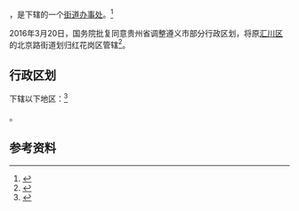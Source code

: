 {{中国乡级行政区
|景观照片文件名 = 201908 Beijing Road, Zunyi.jpg
|景观照片描述 = 北京路
|汉语拼音 = 
|其他语言 = 
|其他语言名称 = 
|旧称 = 
|地名出处 = 
|位置图文件名 = 
|位置图描述 = 
|自定义图片= 
|建置时间 = 
|政府驻地 = 
|毗邻 = 
|总面积 = 
|总人口 = 
|总人口年份 = 
|户籍人口 = 
|户籍人口年份 = 
|常住人口 = 
|常住人口年份 = 
|人口密度 = 
|GDP = 
|GDP年份 = 
|邮政编码 = 
|电话区号 = 851
|官方网站 = 
|网站名称 = 
|52/03/02/008/000}}

'''{{PAGENAMEBASE}}'''，是{{PRC admin/fullname|52/03/02/008/000|3}}下辖的一个[[街道办事处|街道办事处]]。<ref>{{PRC admin/ref sgc|{{PRC admin/parent|52/03/02/008/000}}}}</ref>

2016年3月20日，国务院批复同意贵州省调整遵义市部分行政区划，将原[[汇川区|汇川区]]的北京路街道划归红花岗区管辖<ref>{{Cite web |url=http://xzqh.mca.gov.cn/ssdescription?dcps=52&dcpid=2016 |title=国务院关于同意贵州省调整遵义市部分行政区划的批复（国函〔2016〕56号） |accessdate=2017-09-01 |archive-date=2017-09-02 |archive-url=https://web.archive.org/web/20170902003812/http://xzqh.mca.gov.cn/ssdescription?dcps=52&dcpid=2016 |dead-url=no }}</ref>。

== 行政区划 ==

{{PAGENAMEBASE}}下辖以下地区：<ref>{{PRC admin/ref sgc|52/03/02/008/000}}</ref>

{{PRC admin/children|52/03/02/008/000}}。

== 参考资料 ==

{{reflist}}

{{行政区划小作品}}
{{PRC admin/navcat|52/03/02/008/000}}